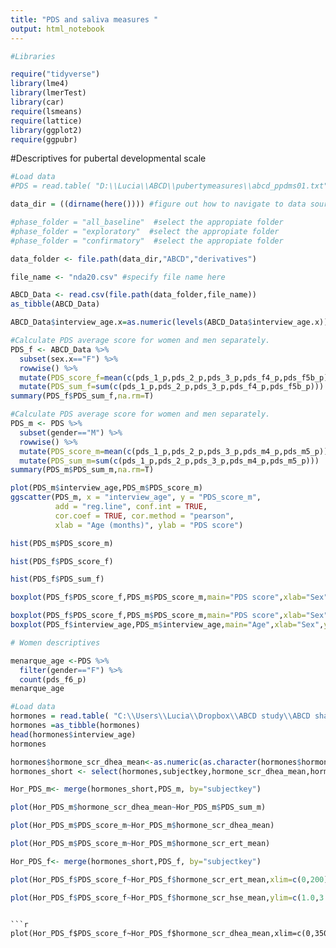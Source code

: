 ```yaml
---
title: "PDS and saliva measures "
output: html_notebook
---
```


```r
#Libraries

require("tidyverse")
library(lme4)
library(lmerTest)
library(car)
require(lsmeans)
require(lattice)
library(ggplot2)
require(ggpubr)
```

#Descriptives for pubertal developmental scale

```r
#Load data
#PDS = read.table( "D:\\Lucia\\ABCD\\pubertymeasures\\abcd_ppdms01.txt","\t",na.strings=c("", 999,"NA"),header=T)  #pad empty cells with NAs

data_dir = ((dirname(here()))) #figure out how to navigate to data source

#phase_folder = "all_baseline"  #select the appropiate folder
#phase_folder = "exploratory"  #select the appropiate folder
#phase_folder = "confirmatory"  #select the appropiate folder

data_folder <- file.path(data_dir,"ABCD","derivatives")  

file_name <- "nda20.csv" #specify file name here 

ABCD_Data <- read.csv(file.path(data_folder,file_name))
as_tibble(ABCD_Data)

ABCD_Data$interview_age.x=as.numeric(levels(ABCD_Data$interview_age.x))[ABCD_Data$interview_age.x]
```

```r
#Calculate PDS average score for women and men separately.
PDS_f <- ABCD_Data %>%
  subset(sex.x=="F") %>%
  rowwise() %>%
  mutate(PDS_score_f=mean(c(pds_1_p,pds_2_p,pds_3_p,pds_f4_p,pds_f5b_p)))%>%
  mutate(PDS_sum_f=sum(c(pds_1_p,pds_2_p,pds_3_p,pds_f4_p,pds_f5b_p)))
summary(PDS_f$PDS_sum_f,na.rm=T)
```

```r
#Calculate PDS average score for women and men separately.
PDS_m <- PDS %>%
  subset(gender=="M") %>%
  rowwise() %>%
  mutate(PDS_score_m=mean(c(pds_1_p,pds_2_p,pds_3_p,pds_m4_p,pds_m5_p)))%>%
  mutate(PDS_sum_m=sum(c(pds_1_p,pds_2_p,pds_3_p,pds_m4_p,pds_m5_p)))
summary(PDS_m$PDS_sum_m,na.rm=T)
```

```r
plot(PDS_m$interview_age,PDS_m$PDS_score_m)
ggscatter(PDS_m, x = "interview_age", y = "PDS_score_m", 
          add = "reg.line", conf.int = TRUE, 
          cor.coef = TRUE, cor.method = "pearson",
          xlab = "Age (months)", ylab = "PDS score")
```

```r
hist(PDS_m$PDS_score_m)
```

```r
hist(PDS_f$PDS_score_f)
```

```r
hist(PDS_f$PDS_sum_f)
```

```r
boxplot(PDS_f$PDS_score_f,PDS_m$PDS_score_m,main="PDS score",xlab="Sex",ylab="PDS (mean)",names=c("Female","Male"))
```

```r
boxplot(PDS_f$PDS_score_f,PDS_m$PDS_score_m,main="PDS score",xlab="Sex",ylab="PDS (mean)",names=c("Female","Male"))
boxplot(PDS_f$interview_age,PDS_m$interview_age,main="Age",xlab="Sex",ylab="Age (months)",names=c("Female","Male"))
```

```r
# Women descriptives

menarque_age <-PDS %>%
  filter(gender=="F") %>%
  count(pds_f6_p)
menarque_age
```
```r
#Load data
hormones = read.table( "C:\\Users\\Lucia\\Dropbox\\ABCD study\\ABCD shared LNKW\\data\\saliva\\abcd_hsss01_LMW.txt","\t",na.strings=c("", 999,"NA"),header=T)  #pad empty cells with NAs
hormones =as_tibble(hormones)
head(hormones$interview_age)
hormones
```

```r
hormones$hormone_scr_dhea_mean<-as.numeric(as.character(hormones$hormone_scr_dhea_mean))
hormones_short <- select(hormones,subjectkey,hormone_scr_dhea_mean,hormone_scr_hse_mean,hormone_scr_ert_mean)
```


```r
Hor_PDS_m<- merge(hormones_short,PDS_m, by="subjectkey")
```

```r
plot(Hor_PDS_m$hormone_scr_dhea_mean~Hor_PDS_m$PDS_sum_m)
```
```r
plot(Hor_PDS_m$PDS_score_m~Hor_PDS_m$hormone_scr_dhea_mean)
```

```r
plot(Hor_PDS_m$PDS_score_m~Hor_PDS_m$hormone_scr_ert_mean)
```

```r
Hor_PDS_f<- merge(hormones_short,PDS_f, by="subjectkey")
```

```r
plot(Hor_PDS_f$PDS_score_f~Hor_PDS_f$hormone_scr_ert_mean,xlim=c(0,200),ylim=c(1.0,3.5))
```

```r
plot(Hor_PDS_f$PDS_score_f~Hor_PDS_f$hormone_scr_hse_mean,ylim=c(1.0,3.5))
```
```

```r
plot(Hor_PDS_f$PDS_score_f~Hor_PDS_f$hormone_scr_dhea_mean,xlim=c(0,350),ylim=c(1.0,3.5))
```